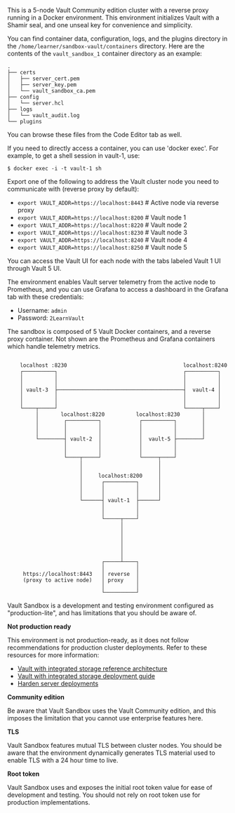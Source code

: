 <Tabs>
<Tab heading="Overview">

This is a 5-node Vault Community edition cluster with a reverse proxy running in a Docker environment. This environment initializes Vault with a Shamir seal, and one unseal key for convenience and simplicity.

You can find container data, configuration, logs, and the plugins directory in the `/home/learner/sandbox-vault/containers` directory. Here are the contents of the `vault_sandbox_1` container directory as an example:

<CodeBlockConfig hideClipboard>

```
.
├── certs
│   ├── server_cert.pem
│   ├── server_key.pem
│   └── vault_sandbox_ca.pem
├── config
│   └── server.hcl
├── logs
│   └── vault_audit.log
└── plugins
```

</CodeBlockConfig>

You can browse these files from the Code Editor tab as well.

If you need to directly access a container, you can use 'docker exec'. For example, to get a shell session in vault-1, use:

```shell-session
$ docker exec -i -t vault-1 sh
```

Export one of the following to address the Vault cluster node you need to communicate with (reverse proxy by default):

- `export VAULT_ADDR=https://localhost:8443` # Active node via reverse proxy
- `export VAULT_ADDR=https://localhost:8200` # Vault node 1
- `export VAULT_ADDR=https://localhost:8220` # Vault node 2
- `export VAULT_ADDR=https://localhost:8230` # Vault node 3
- `export VAULT_ADDR=https://localhost:8240` # Vault node 4
- `export VAULT_ADDR=https://localhost:8250` # Vault node 5

You can access the Vault UI for each node with the tabs labeled Vault 1 UI through Vault 5 UI.

The environment enables Vault server telemetry from the active node to Prometheus, and you can use Grafana to access a dashboard in the Grafana tab with these credentials:

- Username: `admin`
- Password: `2LearnVault`

</Tab>
<Tab heading="Architecture">

The sandbox is composed of 5 Vault Docker containers, and a reverse proxy container. Not shown are the Prometheus and Grafana containers which handle telemetry metrics.

<CodeBlockConfig hideClipboard>

```

    localhost :8230                                     localhost:8240
    ┌──────────┐                                        ┌──────────┐
    │          │                                        │          │
    │          │                                        │          │
    │ vault-3  ├────────────────────────────────────────┤  vault-4 │
    │          │                                        │          │
    │          │                                        │          │
    └────┬─────┘                                        └─────┬────┘
         │       localhost:8220          localhost:8230       │
         │        ┌──────────┐            ┌──────────┐        │
         │        │          │            │          │        │
         │        │          │            │          │        │
         └────────┤ vault-2  │            │  vault-5 ├────────┘
                  │          │            │          │
                  │          │            │          │
                  └────┬─────┘            └─────┬────┘
                       │                        │
                       │                        │
                       │     localhost:8200     │
                       │      ┌──────────┐      │
                       │      │          │      │
                       │      │          │      │
                       └──────┤ vault-1  ├──────┘
                              │          │
                              │          │
                              └─────┬────┘
                                    │
                                    │
                                    │
                                    │
                                    │
                                    │
                              ┌─────┴────┐
                              │          │
     https://localhost:8443   │ reverse  │
     (proxy to active node)   │ proxy    │
                              │          │
                              └──────────┘
```

</CodeBlockConfig>

</Tab>
<Tab heading="Limitations">

Vault Sandbox is a development and testing environment configured as "production-lite", and has limitations that you should be aware of.

**Not production ready**

This environment is not production-ready, as it does not follow recommendations for production cluster deployments. Refer to these resources for more information:

- [Vault with integrated storage reference architecture](/vault/tutorials/day-one-raft/raft-reference-architecture)
- [Vault with integrated storage deployment guide](/vault/tutorials/day-one-raft/raft-deployment-guide)
- [Harden server deployments](/vault/tutorials/archive/production-hardening)

**Community edition**

Be aware that Vault Sandbox uses the Vault Community edition, and this imposes the limitation that you cannot use enterprise features here.

**TLS**

Vault Sandbox features mutual TLS between cluster nodes. You should be aware that the environment dynamically generates TLS material used to enable TLS with a 24 hour time to live.

**Root token**

Vault Sandbox uses and exposes the initial root token value for ease of development and testing. You should not rely on root token use for production implementations.

</Tab>
</Tabs>